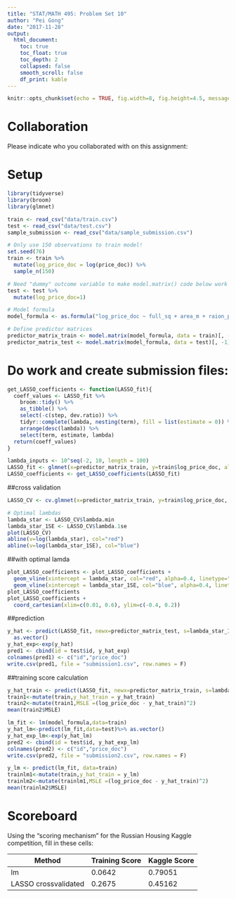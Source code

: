 ```yaml
---
title: "STAT/MATH 495: Problem Set 10"
author: "Pei Gong"
date: "2017-11-28"
output:
  html_document:
    toc: true
    toc_float: true
    toc_depth: 2
    collapsed: false
    smooth_scroll: false
    df_print: kable
---
```


```r
knitr::opts_chunk$set(echo = TRUE, fig.width=8, fig.height=4.5, message=FALSE, warning = FALSE)
```

# Collaboration

Please indicate who you collaborated with on this assignment: 

# Setup

```r
library(tidyverse)
library(broom)
library(glmnet)

train <- read_csv("data/train.csv")
test <- read_csv("data/test.csv")
sample_submission <- read_csv("data/sample_submission.csv")

# Only use 150 observations to train model!
set.seed(76)
train <- train %>% 
  mutate(log_price_doc = log(price_doc)) %>% 
  sample_n(150)

# Need "dummy" outcome variable to make model.matrix() code below work
test <- test %>% 
  mutate(log_price_doc=1) 

# Model formula
model_formula <- as.formula("log_price_doc ~ full_sq + area_m + raion_popul + green_zone_part + indust_part + children_preschool + preschool_education_centers_raion + children_school + school_education_centers_raion + school_education_centers_top_20_raion + healthcare_centers_raion + university_top_20_raion + sport_objects_raion + additional_education_raion + culture_objects_top_25 + culture_objects_top_25_raion + shopping_centers_raion + office_raion + thermal_power_plant_raion + incineration_raion + oil_chemistry_raion + radiation_raion + railroad_terminal_raion + big_market_raion + nuclear_reactor_raion + detention_facility_raion + full_all + male_f + female_f + young_all + young_male + young_female + work_all + work_male + work_female + ekder_all + ekder_male + ekder_female + ID_metro + metro_min_avto + metro_km_avto + kindergarten_km + school_km + park_km + green_zone_km + industrial_km + water_treatment_km + cemetery_km + incineration_km + railroad_station_avto_km + railroad_station_avto_min + ID_railroad_station_avto + public_transport_station_km + public_transport_station_min_walk + water_km + water_1line + mkad_km + ttk_km + sadovoe_km + bulvar_ring_km + kremlin_km + big_road1_km + ID_big_road1 + big_road1_1line + big_road2_km + ID_big_road2 + railroad_km + railroad_1line + zd_vokzaly_avto_km + ID_railroad_terminal + bus_terminal_avto_km + ID_bus_terminal + oil_chemistry_km + nuclear_reactor_km + radiation_km + power_transmission_line_km + thermal_power_plant_km + ts_km + big_market_km + market_shop_km + fitness_km + swim_pool_km + ice_rink_km + stadium_km + basketball_km + hospice_morgue_km + detention_facility_km + public_healthcare_km + university_km + workplaces_km + shopping_centers_km + office_km + additional_education_km + preschool_km + big_church_km + church_synagogue_km + mosque_km + theater_km + museum_km + exhibition_km + catering_km + green_part_500 + prom_part_500 + office_count_500 + office_sqm_500 + trc_count_500 + trc_sqm_500") 

# Define predictor matrices
predictor_matrix_train <- model.matrix(model_formula, data = train)[, -1]
predictor_matrix_test <- model.matrix(model_formula, data = test)[, -1]
```


# Do work and create submission files:

```r
get_LASSO_coefficients <- function(LASSO_fit){
  coeff_values <- LASSO_fit %>% 
    broom::tidy() %>% 
    as_tibble() %>% 
    select(-c(step, dev.ratio)) %>% 
    tidyr::complete(lambda, nesting(term), fill = list(estimate = 0)) %>% 
    arrange(desc(lambda)) %>% 
    select(term, estimate, lambda)
  return(coeff_values)
}

lambda_inputs <- 10^seq(-2, 10, length = 100)
LASSO_fit <- glmnet(x=predictor_matrix_train, y=train$log_price_doc, alpha = 1, lambda = lambda_inputs)
LASSO_coefficients <- get_LASSO_coefficients(LASSO_fit)
```


##cross validation 
```r
LASSO_CV <- cv.glmnet(x=predictor_matrix_train, y=train$log_price_doc, alpha = 1, lambda = lambda_inputs)

# Optimal lambdas
lambda_star <- LASSO_CV$lambda.min
lambda_star_1SE <- LASSO_CV$lambda.1se
plot(LASSO_CV)
abline(v=log(lambda_star), col="red")
abline(v=log(lambda_star_1SE), col="blue")
```

##with optimal lamda

```r
plot_LASSO_coefficients <- plot_LASSO_coefficients +
  geom_vline(xintercept = lambda_star, col="red", alpha=0.4, linetype="dashed") +
  geom_vline(xintercept = lambda_star_1SE, col="blue", alpha=0.4, linetype="dashed")
plot_LASSO_coefficients
plot_LASSO_coefficients +
  coord_cartesian(xlim=c(0.01, 0.6), ylim=c(-0.4, 0.2))
```


##prediction
```r
y_hat <- predict(LASSO_fit, newx=predictor_matrix_test, s=lambda_star_1SE) %>% 
  as.vector()
y_hat_exp<-exp(y_hat)
pred1 <- cbind(id = test$id, y_hat_exp)
colnames(pred1) <- c("id","price_doc")
write.csv(pred1, file = "submission1.csv", row.names = F)
```

##training score calculation
```r
y_hat_train <- predict(LASSO_fit, newx=predictor_matrix_train, s=lambda_star_1SE) %>% as.vector()
train1<-mutate(train,y_hat_train = y_hat_train)
train2<-mutate(train1,MSLE =(log_price_doc - y_hat_train)^2)
mean(train2$MSLE)
```


```r
lm_fit <- lm(model_formula,data=train)
y_hat_lm<-predict(lm_fit,data=test)%>% as.vector()
y_hat_exp_lm<-exp(y_hat_lm)
pred2 <- cbind(id = test$id, y_hat_exp_lm)
colnames(pred2) <- c("id","price_doc")
write.csv(pred2, file = "submission2.csv", row.names = F)
```

```r
y_lm <- predict(lm_fit, data=train)
trainlm1<-mutate(train,y_hat_train = y_lm)
trainlm2<-mutate(trainlm1,MSLE =(log_price_doc - y_hat_train)^2)
mean(trainlm2$MSLE)
```



# Scoreboard

Using the "scoring mechanism" for the Russian Housing Kaggle competition, fill
in these cells:


Method                | Training Score  | Kaggle Score
--------------------- | -------------   | -------------
lm                    |     0.0642      |  0.79051
LASSO crossvalidated  |     0.2675      |  0.45162
